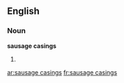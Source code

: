 ==English==

===Noun===
'''sausage casings'''

# {{plural of|[[sausage casing]]}}

[[ar:sausage casings]]
[[fr:sausage casings]]